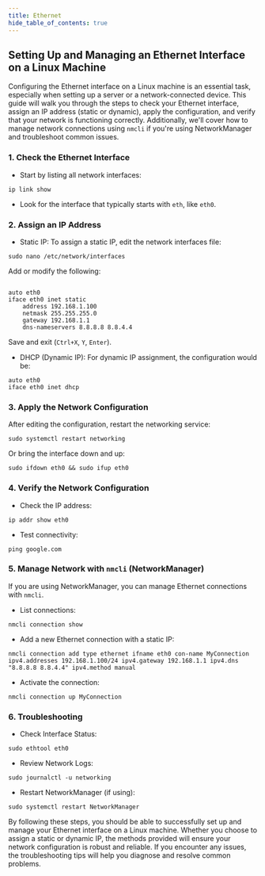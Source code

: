 ```yaml
---
title: Ethernet
hide_table_of_contents: true
---
```


## Setting Up and Managing an Ethernet Interface on a Linux Machine
Configuring the Ethernet interface on a Linux machine is an essential task, especially when setting up a server or a network-connected device. This guide will walk you through the steps to check your Ethernet interface, assign an IP address (static or dynamic), apply the configuration, and verify that your network is functioning correctly. Additionally, we'll cover how to manage network connections using `nmcli` if you're using NetworkManager and troubleshoot common issues.
### 1. Check the Ethernet Interface
* Start by listing all network interfaces:

```
ip link show
```

* Look for the interface that typically starts with `eth`, like `eth0`.
### 2. Assign an IP Address​
* Static IP: To assign a static IP, edit the network interfaces file:

```
sudo nano /etc/network/interfaces

```
Add or modify the following:
```

auto eth0
iface eth0 inet static
    address 192.168.1.100
    netmask 255.255.255.0
    gateway 192.168.1.1
    dns-nameservers 8.8.8.8 8.8.4.4
```

Save and exit (`Ctrl+X`, `Y`, `Enter`).
* DHCP (Dynamic IP): For dynamic IP assignment, the configuration would be:
```
auto eth0
iface eth0 inet dhcp
```

### 3. Apply the Network Configuration​
After editing the configuration, restart the networking service:
```
sudo systemctl restart networking
```

Or bring the interface down and up:

```
sudo ifdown eth0 && sudo ifup eth0
```

### 4. Verify the Network Configuration​
* Check the IP address:

```
ip addr show eth0
```

* Test connectivity:

```
ping google.com
```

### 5. Manage Network with `nmcli` (NetworkManager)​
If you are using NetworkManager, you can manage Ethernet connections with `nmcli`.
* List connections:

```
nmcli connection show
```

* Add a new Ethernet connection with a static IP:

```
nmcli connection add type ethernet ifname eth0 con-name MyConnection ipv4.addresses 192.168.1.100/24 ipv4.gateway 192.168.1.1 ipv4.dns "8.8.8.8 8.8.4.4" ipv4.method manual
```

* Activate the connection:

```
nmcli connection up MyConnection
```

### 6. Troubleshooting​
* Check Interface Status:

```
sudo ethtool eth0
```

* Review Network Logs:

```
sudo journalctl -u networking
```

* Restart NetworkManager (if using):

```
sudo systemctl restart NetworkManager
```

By following these steps, you should be able to successfully set up and manage your Ethernet interface on a Linux machine. Whether you choose to assign a static or dynamic IP, the methods provided will ensure your network configuration is robust and reliable. If you encounter any issues, the troubleshooting tips will help you diagnose and resolve common problems.